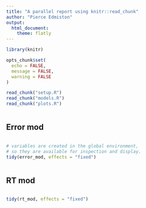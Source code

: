 ```yaml
---
title: "A parallel report using knitr::read_chunk"
author: "Pierce Edmiston"
output:
  html_document:
    theme: flatly
---
```


```r
library(knitr)

opts_chunk$set(
  echo = FALSE,
  message = FALSE,
  warning = FALSE
)

read_chunk("setup.R")
read_chunk("models.R")
read_chunk("plots.R")
```

```r
```

## Error mod

```r
```

```r
# variables are created in the global environment,
# so they are available for inspection and display.
tidy(error_mod, effects = "fixed")
```

```r
```

## RT mod

```r
```

```r
tidy(rt_mod, effects = "fixed")
```

```r
```
